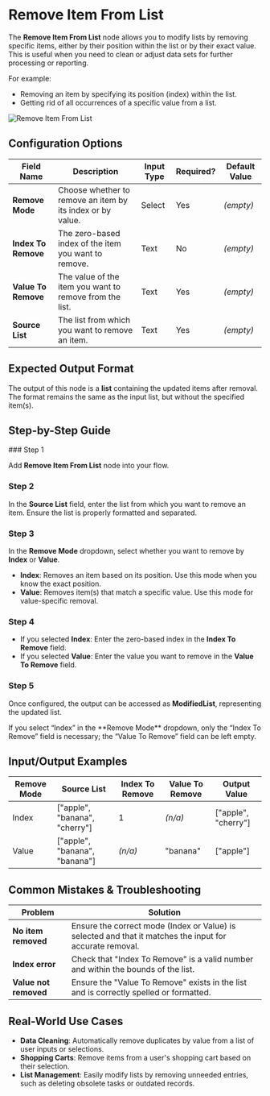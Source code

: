 
# Remove Item From List

The **Remove Item From List** node allows you to modify lists by removing specific items, either by their position within the list or by their exact value. This is useful when you need to clean or adjust data sets for further processing or reporting.

For example:

- Removing an item by specifying its position (index) within the list.
- Getting rid of all occurrences of a specific value from a list.

![Remove Item From List](./remove-item-from-list.png)

## Configuration Options

| Field Name          | Description                                                | Input Type | Required? | Default Value |
| ------------------- | ---------------------------------------------------------- | ---------- | --------- | ------------- |
| **Remove Mode**     | Choose whether to remove an item by its index or by value. | Select     | Yes       | _(empty)_     |
| **Index To Remove** | The zero-based index of the item you want to remove.       | Text       | No        | _(empty)_     |
| **Value To Remove** | The value of the item you want to remove from the list.    | Text       | Yes       | _(empty)_     |
| **Source List**     | The list from which you want to remove an item.            | Text       | Yes       | _(empty)_     |

## Expected Output Format

The output of this node is a **list** containing the updated items after removal. The format remains the same as the input list, but without the specified item(s).

## Step-by-Step Guide

<Steps>
### Step 1

Add **Remove Item From List** node into your flow.

### Step 2

In the **Source List** field, enter the list from which you want to remove an item. Ensure the list is properly formatted and separated.

### Step 3

In the **Remove Mode** dropdown, select whether you want to remove by **Index** or **Value**.

- **Index**: Removes an item based on its position. Use this mode when you know the exact position.
- **Value**: Removes item(s) that match a specific value. Use this mode for value-specific removal.

### Step 4

- If you selected **Index**: Enter the zero-based index in the **Index To Remove** field.
- If you selected **Value**: Enter the value you want to remove in the **Value To Remove** field.

### Step 5

Once configured, the output can be accessed as **ModifiedList**, representing the updated list.

</Steps>

<Callout type="info" title="Tip">
  If you select “Index” in the **Remove Mode** dropdown, only the “Index To
  Remove” field is necessary; the “Value To Remove” field can be left empty.
</Callout>

## Input/Output Examples

| Remove Mode | Source List                   | Index To Remove | Value To Remove | Output Value        |
| ----------- | ----------------------------- | --------------- | --------------- | ------------------- |
| Index       | ["apple", "banana", "cherry"] | 1               | _(n/a)_         | ["apple", "cherry"] |
| Value       | ["apple", "banana", "banana"] | _(n/a)_         | "banana"        | ["apple"]           |

## Common Mistakes & Troubleshooting

| Problem               | Solution                                                                                                 |
| --------------------- | -------------------------------------------------------------------------------------------------------- |
| **No item removed**   | Ensure the correct mode (Index or Value) is selected and that it matches the input for accurate removal. |
| **Index error**       | Check that "Index To Remove" is a valid number and within the bounds of the list.                        |
| **Value not removed** | Ensure the "Value To Remove" exists in the list and is correctly spelled or formatted.                   |

## Real-World Use Cases

- **Data Cleaning**: Automatically remove duplicates by value from a list of user inputs or selections.
- **Shopping Carts**: Remove items from a user's shopping cart based on their selection.
- **List Management**: Easily modify lists by removing unneeded entries, such as deleting obsolete tasks or outdated records.
